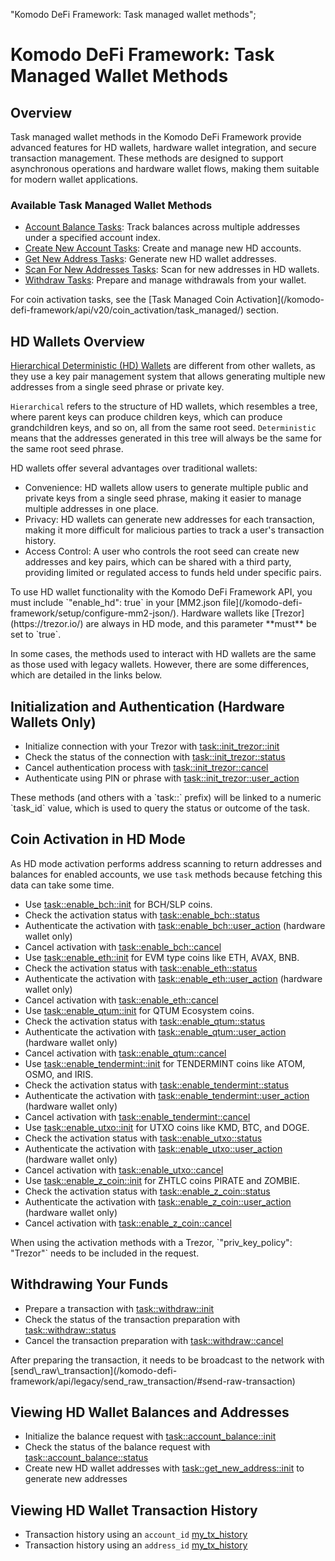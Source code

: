   "Komodo DeFi Framework: Task managed wallet methods";

# Komodo DeFi Framework: Task Managed Wallet Methods

## Overview

Task managed wallet methods in the Komodo DeFi Framework provide advanced features for HD wallets, hardware wallet integration, and secure transaction management. These methods are designed to support asynchronous operations and hardware wallet flows, making them suitable for modern wallet applications.

### Available Task Managed Wallet Methods

*   [Account Balance Tasks](/komodo-defi-framework/api/v20/wallet/task_managed/account_balance/): Track balances across multiple addresses under a specified account index.
*   [Create New Account Tasks](/komodo-defi-framework/api/v20/wallet/task_managed/create_new_account/): Create and manage new HD accounts.
*   [Get New Address Tasks](/komodo-defi-framework/api/v20/wallet/task_managed/get_new_address/): Generate new HD wallet addresses.
*   [Scan For New Addresses Tasks](/komodo-defi-framework/api/v20/wallet/task_managed/scan_for_new_addresses/): Scan for new addresses in HD wallets.
*   [Withdraw Tasks](/komodo-defi-framework/api/v20/wallet/task_managed/withdraw/): Prepare and manage withdrawals from your wallet.

<Note>
  For coin activation tasks, see the [Task Managed Coin Activation](/komodo-defi-framework/api/v20/coin_activation/task_managed/) section.
</Note>

## HD Wallets Overview

[Hierarchical Deterministic (HD) Wallets](https://atomicdex.io/en/blog/hd-wallet/) are different from other wallets, as they use a key pair management system that allows generating multiple new addresses from a single seed phrase or private key.

`Hierarchical` refers to the structure of HD wallets, which resembles a tree, where parent keys can produce children keys, which can produce grandchildren keys, and so on, all from the same root seed.
`Deterministic` means that the addresses generated in this tree will always be the same for the same root seed phrase.

HD wallets offer several advantages over traditional wallets:

*   Convenience: HD wallets allow users to generate multiple public and private keys from a single seed phrase, making it easier to manage multiple addresses in one place.
*   Privacy: HD wallets can generate new addresses for each transaction, making it more difficult for malicious parties to track a user's transaction history.
*   Access Control: A user who controls the root seed can create new addresses and key pairs, which can be shared with a third party, providing limited or regulated access to funds held under specific pairs.

<Note type="info">
  To use HD wallet functionality with the Komodo DeFi Framework API, you must include `"enable_hd": true` in your [MM2.json file](/komodo-defi-framework/setup/configure-mm2-json/).
  Hardware wallets like [Trezor](https://trezor.io/) are always in HD mode, and this parameter **must** be set to `true`.
</Note>

In some cases, the methods used to interact with HD wallets are the same as those used with legacy wallets. However, there are some differences, which are detailed in the links below.

## Initialization and Authentication (Hardware Wallets Only)

*   Initialize connection with your Trezor with [task::init\_trezor::init](/komodo-defi-framework/api/v20/utils/task_init_trezor/init/)
*   Check the status of the connection with [task::init\_trezor::status](/komodo-defi-framework/api/v20/utils/task_init_trezor/status/)
*   Cancel authentication process with [task::init\_trezor::cancel](/komodo-defi-framework/api/v20/utils/task_init_trezor/cancel/)
*   Authenticate using PIN or phrase with [task::init\_trezor::user\_action](/komodo-defi-framework/api/v20/utils/task_init_trezor/user_action/)

<Note>
  These methods (and others with a `task::` prefix) will be linked to a numeric `task_id` value, which is used to query the status or outcome of the task.
</Note>

## Coin Activation in HD Mode

As HD mode activation performs address scanning to return addresses and balances for enabled accounts, we use `task` methods because fetching this data can take some time.

*   Use [task::enable\_bch::init](/komodo-defi-framework/api/v20/coin_activation/task_managed/enable_bch/init/#task-enable-bch-init) for BCH/SLP coins.
*   Check the activation status with [task::enable\_bch::status](/komodo-defi-framework/api/v20/coin_activation/task_managed/enable_bch/status/#task-enable-bch-status)
*   Authenticate the activation with [task::enable\_bch::user\_action](/komodo-defi-framework/api/v20/coin_activation/task_managed/enable_bch/user_action/#task-enable-bch-user-action) (hardware wallet only)
*   Cancel activation with [task::enable\_bch::cancel](/komodo-defi-framework/api/v20/coin_activation/task_managed/enable_bch/cancel/#task-enable-bch-cancel)
*   Use [task::enable\_eth::init](/komodo-defi-framework/api/v20/coin_activation/task_managed/enable_eth/#task-enable-eth-init) for EVM type coins like ETH, AVAX, BNB.
*   Check the activation status with [task::enable\_eth::status](/komodo-defi-framework/api/v20/coin_activation/task_managed/enable_eth/#task-enable-eth-status)
*   Authenticate the activation with [task::enable\_eth::user\_action](/komodo-defi-framework/api/v20/coin_activation/task_managed/enable_eth/#task-enable-eth-user-action) (hardware wallet only)
*   Cancel activation with [task::enable\_eth::cancel](/komodo-defi-framework/api/v20/coin_activation/task_managed/enable_eth/#task-enable-eth-cancel)
*   Use [task::enable\_qtum::init](/komodo-defi-framework/api/v20/coin_activation/task_managed/enable_qtum/init/#task-enable-qtum-init) for QTUM Ecosystem coins.
*   Check the activation status with [task::enable\_qtum::status](/komodo-defi-framework/api/v20/coin_activation/task_managed/enable_qtum/status/#task-enable-qtum-status)
*   Authenticate the activation with [task::enable\_qtum::user\_action](/komodo-defi-framework/api/v20/coin_activation/task_managed/enable_qtum/user_action/#task-enable-qtum-user-action) (hardware wallet only)
*   Cancel activation with [task::enable\_qtum::cancel](/komodo-defi-framework/api/v20/coin_activation/task_managed/enable_qtum/cancel/#task-enable-qtum-cancel)
*   Use [task::enable\_tendermint::init](/komodo-defi-framework/api/v20/coin_activation/task_managed/enable_tendermint/init/#task-enable-tendermint-init) for TENDERMINT coins like ATOM, OSMO, and IRIS.
*   Check the activation status with [task::enable\_tendermint::status](/komodo-defi-framework/api/v20/coin_activation/task_managed/enable_tendermint/status/#task-enable-tendermint-status)
*   Authenticate the activation with [task::enable\_tendermint::user\_action](/komodo-defi-framework/api/v20/coin_activation/task_managed/enable_tendermint/user_action/#task-enable-tendermint-user-action) (hardware wallet only)
*   Cancel activation with [task::enable\_tendermint::cancel](/komodo-defi-framework/api/v20/coin_activation/task_managed/enable_tendermint/cancel/#task-enable-tendermint-cancel)
*   Use [task::enable\_utxo::init](/komodo-defi-framework/api/v20/coin_activation/task_managed/enable_utxo/init/#task-enable-utxo-init) for UTXO coins like KMD, BTC, and DOGE.
*   Check the activation status with [task::enable\_utxo::status](/komodo-defi-framework/api/v20/coin_activation/task_managed/enable_utxo/status/#task-enable-utxo-status)
*   Authenticate the activation with [task::enable\_utxo::user\_action](/komodo-defi-framework/api/v20/coin_activation/task_managed/enable_utxo/user_action/#task-enable-utxo-user-action) (hardware wallet only)
*   Cancel activation with [task::enable\_utxo::cancel](/komodo-defi-framework/api/v20/coin_activation/task_managed/enable_utxo/cancel/#task-enable-utxo-cancel)
*   Use [task::enable\_z\_coin::init](/komodo-defi-framework/api/v20/coin_activation/task_managed/enable_z_coin/init/#task-enable-z-coin-init) for ZHTLC coins PIRATE and ZOMBIE.
*   Check the activation status with [task::enable\_z\_coin::status](/komodo-defi-framework/api/v20/coin_activation/task_managed/enable_z_coin/status/#task-enable-z-coin-status)
*   Authenticate the activation with [task::enable\_z\_coin::user\_action](/komodo-defi-framework/api/v20/coin_activation/task_managed/enable_z_coin/user_action/#task-enable-z-coin-user-action) (hardware wallet only)
*   Cancel activation with [task::enable\_z\_coin::cancel](/komodo-defi-framework/api/v20/coin_activation/task_managed/enable_z_coin/cancel/#task-enable-z-coin-cancel)

<Note>
  When using the activation methods with a Trezor, `"priv_key_policy": "Trezor"` needs to be included in the request.
</Note>

## Withdrawing Your Funds

*   Prepare a transaction with [task::withdraw::init](/komodo-defi-framework/api/v20/wallet/task_managed/withdraw/#task-withdraw-init)
*   Check the status of the transaction preparation with [task::withdraw::status](/komodo-defi-framework/api/v20/wallet/task_managed/withdraw/#task-withdraw-status)
*   Cancel the transaction preparation with [task::withdraw::cancel](/komodo-defi-framework/api/v20/wallet/task_managed/withdraw/#task-withdraw-cancel)

<Note>
  After preparing the transaction, it needs to be broadcast to the network with [send\_raw\_transaction](/komodo-defi-framework/api/legacy/send_raw_transaction/#send-raw-transaction)
</Note>

## Viewing HD Wallet Balances and Addresses

*   Initialize the balance request with [task::account\_balance::init](/komodo-defi-framework/api/v20/wallet/task_managed/account_balance/init/)
*   Check the status of the balance request with [task::account\_balance::status](/komodo-defi-framework/api/v20/wallet/task_managed/account_balance/status/)
*   Create new HD wallet addresses with [task::get\_new\_address::init](/komodo-defi-framework/api/v20/wallet/task_managed/get_new_address/init/) to generate new addresses

## Viewing HD Wallet Transaction History

*   Transaction history using an `account_id` [my\_tx\_history](/komodo-defi-framework/api/v20/wallet/tx/my_tx_history/)
*   Transaction history using an `address_id` [my\_tx\_history](/komodo-defi-framework/api/v20/wallet/tx/my_tx_history/)
